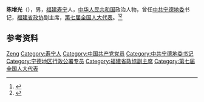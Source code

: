 '''陈增光'''（{{bd|1939年|7月|}}），男，[[福建|福建]][[寿宁|寿宁]]人，[[中华人民共和国|中华人民共和国]]政治人物，曾任[[中共宁德地委|中共宁德地委]]书记，[[福建省政协|福建省政协]]副主席，[[第七届全国人大代表|第七届全国人大代表]]。<ref>{{Cite book|title=中华人民共和国职官志|author=何虎生, 李耀东, 向常福主编|publisher=中国社会出版社|year=2003|isbn=9787800883934|location=北京|pages=}}</ref><ref>{{Cite web|title=“我与习书记交接在基层”（下）|url=http://cpc.people.com.cn/n1/2019/0522/c64387-31096668.html|accessdate=2020-09-25|work=学习时报}}</ref>

== 参考资料 ==
{{reflist}}

{{中国人物小作品}}
{{第七届全国人大代表}}
{{Authority control}}
{{DEFAULTSORT:Chen陈}}
[[Category:陈姓|Zeng]]
[[Category:寿宁人|Category:寿宁人]]
[[Category:中国共产党党员|Category:中国共产党党员]]
[[Category:中共宁德地委书记|Category:中共宁德地委书记]]
[[Category:宁德地区行政公署专员|Category:宁德地区行政公署专员]]
[[Category:福建省政協副主席|Category:福建省政協副主席]]
[[Category:第七届全国人大代表|Category:第七届全国人大代表]]